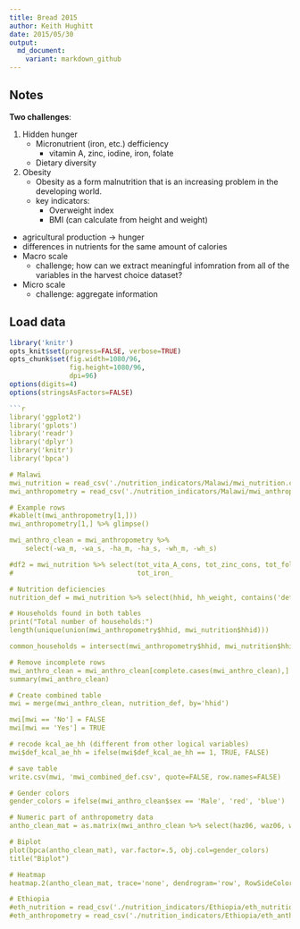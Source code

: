 ```yaml
---
title: Bread 2015
author: Keith Hughitt
date: 2015/05/30
output:
  md_document:
    variant: markdown_github
---
```


Notes
-----

**Two challenges**:

1. Hidden hunger
   - Micronutrient (iron, etc.) defficiency
        - vitamin A, zinc, iodine, iron, folate
   - Dietary diversity
2. Obesity
   - Obesity as a form malnutrition that is an increasing problem in the
     developing world.
   - key indicators:
     - Overweight index
     - BMI (can calculate from height and weight)

- agricultural production -> hunger
- differences in nutrients for the same amount of calories
- Macro scale
    - challenge; how can we extract meaningful infomration from all of the
    variables in the harvest choice dataset?
- Micro scale
    - challenge: aggregate information

Load data
---------

```r
library('knitr')
opts_knit$set(progress=FALSE, verbose=TRUE)
opts_chunk$set(fig.width=1080/96,
               fig.height=1080/96,
               dpi=96)
options(digits=4)
options(stringsAsFactors=FALSE)

```r
library('ggplot2')
library('gplots')
library('readr')
library('dplyr')
library('knitr')
library('bpca')

# Malawi
mwi_nutrition = read_csv('./nutrition_indicators/Malawi/mwi_nutrition.csv')
mwi_anthropometry = read_csv('./nutrition_indicators/Malawi/mwi_anthropometry.csv')

# Example rows
#kable(t(mwi_anthropometry[1,]))
mwi_anthropometry[1,] %>% glimpse()

mwi_anthro_clean = mwi_anthropometry %>% 
    select(-wa_m, -wa_s, -ha_m, -ha_s, -wh_m, -wh_s)

#df2 = mwi_nutrition %>% select(tot_vita_A_cons, tot_zinc_cons, tot_fol_cons,
#                               tot_iron_

# Nutrition deficiencies
nutrition_def = mwi_nutrition %>% select(hhid, hh_weight, contains('def_'))

# Households found in both tables
print("Total number of households:")
length(unique(union(mwi_anthropometry$hhid, mwi_nutrition$hhid)))

common_households = intersect(mwi_anthropometry$hhid, mwi_nutrition$hhid)

# Remove incomplete rows
mwi_anthro_clean = mwi_anthro_clean[complete.cases(mwi_anthro_clean),]
summary(mwi_anthro_clean)

# Create combined table
mwi = merge(mwi_anthro_clean, nutrition_def, by='hhid')

mwi[mwi == 'No'] = FALSE
mwi[mwi == 'Yes'] = TRUE

# recode kcal_ae_hh (different from other logical variables)
mwi$def_kcal_ae_hh = ifelse(mwi$def_kcal_ae_hh == 1, TRUE, FALSE)

# save table
write.csv(mwi, 'mwi_combined_def.csv', quote=FALSE, row.names=FALSE)

# Gender colors
gender_colors = ifelse(mwi_anthro_clean$sex == 'Male', 'red', 'blue')

# Numeric part of anthropometry data
antho_clean_mat = as.matrix(mwi_anthro_clean %>% select(haz06, waz06, whz06, bmiz06))

# Biplot
plot(bpca(antho_clean_mat), var.factor=.5, obj.col=gender_colors)
title("Biplot")

# Heatmap
heatmap.2(antho_clean_mat, trace='none', dendrogram='row', RowSideColors=gender_colors)

# Ethiopia
#eth_nutrition = read_csv('./nutrition_indicators/Ethiopia/eth_nutrition.csv')
#eth_anthropometry = read_csv('./nutrition_indicators/Ethiopia/eth_anthropometry.csv')
```
